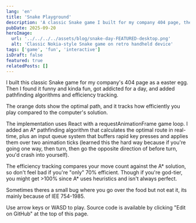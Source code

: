 ```yaml
---
lang: 'en'
title: 'Snake Playground'
description: 'A classic Snake game I built for my company 404 page, then got addicted and added pathfinding algorithms.'
pubDate: 2025-09-20
heroImage:
  url: '../../../../assets/blog/snake-day-FEATURED-desktop.png'
  alt: 'Classic Nokia-style Snake game on retro handheld device'
tags: ['game', 'fun', 'interactive']
isDraft: false
featured: true
relatedPosts: []
---
```



I built this classic Snake game for my company's 404 page as a easter egg. Then I found it funny and kinda fun, got addicted for a day, and added pathfinding algorithms and efficiency tracking.

The orange dots show the optimal path, and it tracks how efficiently you play compared to the computer's solution.

<SnakeGame client:only="react" />

The implementation uses React with a requestAnimationFrame game loop. I added an A* pathfinding algorithm that calculates the optimal route in real-time, plus an input queue system that buffers rapid key presses and applies them over two animation ticks (learned this the hard way because if you're going one way, then turn, then go the opposite direction of before turn, you'd crash into yourself). 

The efficiency tracking compares your move count against the A* solution, so don't feel bad if you're "only" 70% efficient. Though if you're god-tier, you might get >100% since A* uses heuristics and isn't always perfect.

Sometimes theres a small bug where you go over the food but not eat it, its mainly because of IEE 754-1985.

Use arrow keys or WASD to play. Source code is available by clicking "Edit on GitHub" at the top of this page.